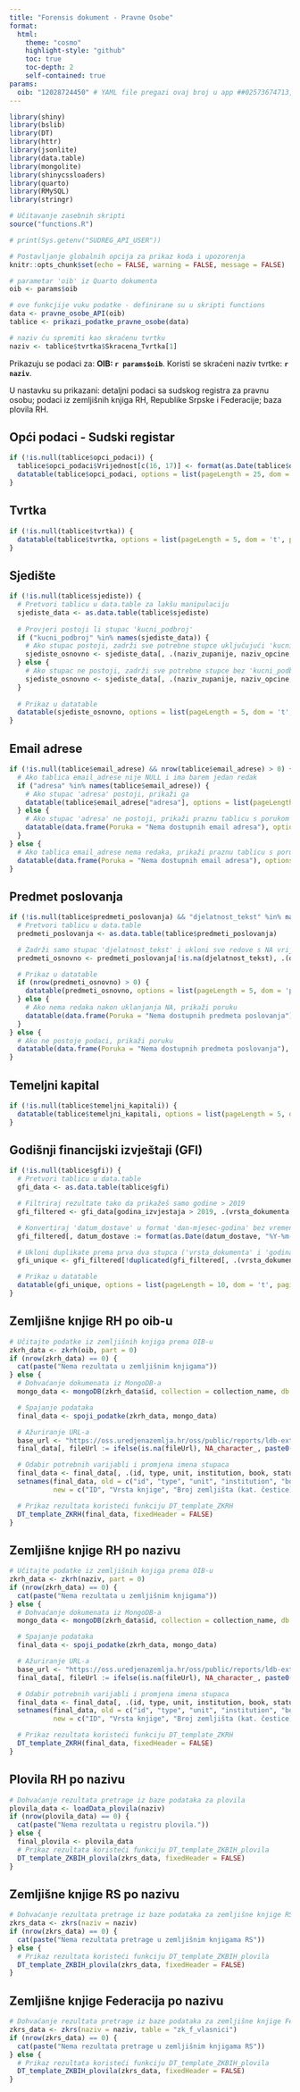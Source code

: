 ```yaml
---
title: "Forensis dokument - Pravne Osobe"
format: 
  html:
    theme: "cosmo"
    highlight-style: "github"
    toc: true
    toc-depth: 2
    self-contained: true
params:
  oib: "12028724450" # YAML file pregazi ovaj broj u app ##02573674713, 12028724450
---
```


```r
library(shiny)
library(bslib)
library(DT)
library(httr)
library(jsonlite)
library(data.table)
library(mongolite)
library(shinycssloaders)
library(quarto)
library(RMySQL)
library(stringr)

# Učitavanje zasebnih skripti
source("functions.R")

# print(Sys.getenv("SUDREG_API_USER"))

# Postavljanje globalnih opcija za prikaz koda i upozorenja
knitr::opts_chunk$set(echo = FALSE, warning = FALSE, message = FALSE)

# parametar 'oib' iz Quarto dokumenta
oib <- params$oib

# ove funkcjije vuku podatke - definirane su u skripti functions
data <- pravne_osobe_API(oib)
tablice <- prikazi_podatke_pravne_osobe(data)

# naziv ću spremiti kao skraćenu tvrtku
naziv <- tablice$tvrtka$Skracena_Tvrtka[1]
```

Prikazuju se podaci za: **OIB: `r params$oib`**.
Koristi se skraćeni naziv tvrtke: **`r naziv`**.

U nastavku su prikazani: detaljni podaci sa sudskog registra za pravnu osobu; podaci iz zemljišnih knjiga RH, Republike Srpske i Federacije; baza plovila RH.

## Opći podaci - Sudski registar

```r

if (!is.null(tablice$opci_podaci)) {
  tablice$opci_podaci$Vrijednost[c(16, 17)] <- format(as.Date(tablice$opci_podaci$Vrijednost[c(16, 17)], "%Y-%m-%dT%H:%M:%S"), "%d-%m-%Y")
  datatable(tablice$opci_podaci, options = list(pageLength = 25, dom = 't', paging = FALSE, ordering = FALSE), rownames = FALSE)
}

```

## Tvrtka

```r
if (!is.null(tablice$tvrtka)) {
  datatable(tablice$tvrtka, options = list(pageLength = 5, dom = 't', paging = FALSE, ordering = FALSE), rownames = FALSE)
}
```

## Sjedište

```r

if (!is.null(tablice$sjediste)) {
  # Pretvori tablicu u data.table za lakšu manipulaciju
  sjediste_data <- as.data.table(tablice$sjediste)
  
  # Provjeri postoji li stupac 'kucni_podbroj'
  if ("kucni_podbroj" %in% names(sjediste_data)) {
    # Ako stupac postoji, zadrži sve potrebne stupce uključujući 'kucni_podbroj'
    sjediste_osnovno <- sjediste_data[, .(naziv_zupanije, naziv_opcine, naziv_naselja, ulica, kucni_broj, kucni_podbroj)]
  } else {
    # Ako stupac ne postoji, zadrži sve potrebne stupce bez 'kucni_podbroj'
    sjediste_osnovno <- sjediste_data[, .(naziv_zupanije, naziv_opcine, naziv_naselja, ulica, kucni_broj)]
  }
  
  # Prikaz u datatable
  datatable(sjediste_osnovno, options = list(pageLength = 5, dom = 't', paging = FALSE, ordering = FALSE), rownames = FALSE)
}

```

## Email adrese

```r

if (!is.null(tablice$email_adrese) && nrow(tablice$email_adrese) > 0) {
  # Ako tablica email_adrese nije NULL i ima barem jedan redak
  if ("adresa" %in% names(tablice$email_adrese)) {
    # Ako stupac 'adresa' postoji, prikaži ga
    datatable(tablice$email_adrese["adresa"], options = list(pageLength = 5, dom = 't', paging = FALSE, ordering = FALSE), rownames = FALSE)
  } else {
    # Ako stupac 'adresa' ne postoji, prikaži praznu tablicu s porukom
    datatable(data.frame(Poruka = "Nema dostupnih email adresa"), options = list(pageLength = 1, dom = 't', paging = FALSE, ordering = FALSE), rownames = FALSE)
  }
} else {
  # Ako tablica email_adrese nema redaka, prikaži praznu tablicu s porukom
  datatable(data.frame(Poruka = "Nema dostupnih email adresa"), options = list(pageLength = 1, dom = 't', paging = FALSE, ordering = FALSE), rownames = FALSE)
}

```

## Predmet poslovanja

```r

if (!is.null(tablice$predmeti_poslovanja) && "djelatnost_tekst" %in% names(tablice$predmeti_poslovanja)) {
  # Pretvori tablicu u data.table
  predmeti_poslovanja <- as.data.table(tablice$predmeti_poslovanja)

  # Zadrži samo stupac 'djelatnost_tekst' i ukloni sve redove s NA vrijednostima
  predmeti_osnovno <- predmeti_poslovanja[!is.na(djelatnost_tekst), .(djelatnost_tekst)]

  # Prikaz u datatable
  if (nrow(predmeti_osnovno) > 0) {
    datatable(predmeti_osnovno, options = list(pageLength = 5, dom = 'p', paging = TRUE, ordering = FALSE), rownames = FALSE)
  } else {
    # Ako nema redaka nakon uklanjanja NA, prikaži poruku
    datatable(data.frame(Poruka = "Nema dostupnih predmeta poslovanja"), options = list(pageLength = 1, dom = 't', paging = FALSE, ordering = FALSE), rownames = FALSE)
  }
} else {
  # Ako ne postoje podaci, prikaži poruku
  datatable(data.frame(Poruka = "Nema dostupnih predmeta poslovanja"), options = list(pageLength = 1, dom = 't', paging = FALSE, ordering = FALSE), rownames = FALSE)
}


```

## Temeljni kapital

```r

if (!is.null(tablice$temeljni_kapitali)) {
  datatable(tablice$temeljni_kapitali, options = list(pageLength = 5, dom = 't', paging = FALSE, ordering = FALSE), rownames = FALSE)
}

```

## Godišnji financijski izvještaji (GFI)

```r

if (!is.null(tablice$gfi)) {
  # Pretvori tablicu u data.table
  gfi_data <- as.data.table(tablice$gfi)

  # Filtriraj rezultate tako da prikažeš samo godine > 2019
  gfi_filtered <- gfi_data[godina_izvjestaja > 2019, .(vrsta_dokumenta, godina_izvjestaja, datum_dostave)]

  # Konvertiraj 'datum_dostave' u format 'dan-mjesec-godina' bez vremena
  gfi_filtered[, datum_dostave := format(as.Date(datum_dostave, "%Y-%m-%dT%H:%M:%S"), "%d-%m-%Y")]

  # Ukloni duplikate prema prva dva stupca ('vrsta_dokumenta' i 'godina_izvjestaja')
  gfi_unique <- gfi_filtered[!duplicated(gfi_filtered[, .(vrsta_dokumenta, godina_izvjestaja)]), ]

  # Prikaz u datatable
  datatable(gfi_unique, options = list(pageLength = 10, dom = 't', paging = FALSE, ordering = FALSE), rownames = FALSE)
}

```

## Zemljišne knjige RH po oib-u
```r

# Učitajte podatke iz zemljišnih knjiga prema OIB-u
zkrh_data <- zkrh(oib, part = 0)
if (nrow(zkrh_data) == 0) {
  cat(paste("Nema rezultata u zemljišnim knjigama"))
} else {
  # Dohvaćanje dokumenata iz MongoDB-a
  mongo_data <- mongoDB(zkrh_data$id, collection = collection_name, db = db_name, url = db_url)

  # Spajanje podataka
  final_data <- spoji_podatke(zkrh_data, mongo_data)

  # Ažuriranje URL-a
  base_url <- "https://oss.uredjenazemlja.hr/oss/public/reports/ldb-extract/"
  final_data[, fileUrl := ifelse(is.na(fileUrl), NA_character_, paste0(base_url, fileUrl))]

  # Odabir potrebnih varijabli i promjena imena stupaca
  final_data <- final_data[, .(id, type, unit, institution, book, status, burden, fileUrl)]
  setnames(final_data, old = c("id", "type", "unit", "institution", "book", "status", "burden", "fileUrl"),
           new = c("ID", "Vrsta knjige", "Broj zemljišta (kat. čestice)", "Općinski sud / ZK odjel", "Glavna knjiga", "Status", "Teret", "Link"))

  # Prikaz rezultata koristeći funkciju DT_template_ZKRH
  DT_template_ZKRH(final_data, fixedHeader = FALSE)
}
```

## Zemljišne knjige RH po nazivu
```r

# Učitajte podatke iz zemljišnih knjiga prema OIB-u
zkrh_data <- zkrh(naziv, part = 0)
if (nrow(zkrh_data) == 0) {
  cat(paste("Nema rezultata u zemljišnim knjigama"))
} else {
  # Dohvaćanje dokumenata iz MongoDB-a
  mongo_data <- mongoDB(zkrh_data$id, collection = collection_name, db = db_name, url = db_url)

  # Spajanje podataka
  final_data <- spoji_podatke(zkrh_data, mongo_data)

  # Ažuriranje URL-a
  base_url <- "https://oss.uredjenazemlja.hr/oss/public/reports/ldb-extract/"
  final_data[, fileUrl := ifelse(is.na(fileUrl), NA_character_, paste0(base_url, fileUrl))]

  # Odabir potrebnih varijabli i promjena imena stupaca
  final_data <- final_data[, .(id, type, unit, institution, book, status, burden, fileUrl)]
  setnames(final_data, old = c("id", "type", "unit", "institution", "book", "status", "burden", "fileUrl"),
           new = c("ID", "Vrsta knjige", "Broj zemljišta (kat. čestice)", "Općinski sud / ZK odjel", "Glavna knjiga", "Status", "Teret", "Link"))

  # Prikaz rezultata koristeći funkciju DT_template_ZKRH
  DT_template_ZKRH(final_data, fixedHeader = FALSE)
}

```

## Plovila RH po nazivu
```r

# Dohvaćanje rezultata pretrage iz baze podataka za plovila
plovila_data <- loadData_plovila(naziv)
if (nrow(plovila_data) == 0) {
  cat(paste("Nema rezultata u registru plovila."))
} else {
  final_plovila <- plovila_data
  # Prikaz rezultata koristeći funkciju DT_template_ZKBIH_plovila
  DT_template_ZKBIH_plovila(zkrs_data, fixedHeader = FALSE)
}

```

## Zemljišne knjige RS po nazivu
```r

# Dohvaćanje rezultata pretrage iz baze podataka za zemljišne knjige RS
zkrs_data <- zkrs(naziv = naziv)
if (nrow(zkrs_data) == 0) {
  cat(paste("Nema rezultata pretrage u zemljišnim knjigama RS"))
} else {
  # Prikaz rezultata koristeći funkciju DT_template_ZKBIH_plovila
  DT_template_ZKBIH_plovila(zkrs_data, fixedHeader = FALSE)
}
```

## Zemljišne knjige Federacija po nazivu
```r

# Dohvaćanje rezultata pretrage iz baze podataka za zemljišne knjige Federacija
zkrs_data <- zkrs(naziv = naziv, table = "zk_f_vlasnici")
if (nrow(zkrs_data) == 0) {
  cat(paste("Nema rezultata pretrage u zemljišnim knjigama RS"))
} else {
  # Prikaz rezultata koristeći funkciju DT_template_ZKBIH_plovila
  DT_template_ZKBIH_plovila(zkrs_data, fixedHeader = FALSE)
}
```
